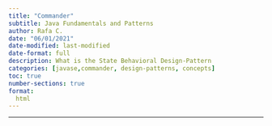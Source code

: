 ```yaml
---
title: "Commander"
subtitle: Java Fundamentals and Patterns
author: Rafa C.
date: "06/01/2021"
date-modified: last-modified
date-format: full
description: What is the State Behavioral Design-Pattern
categories: [javase,commander, design-patterns, concepts]
toc: true
number-sections: true
format:
  html
---
```


::: {.summary}

:::

---

